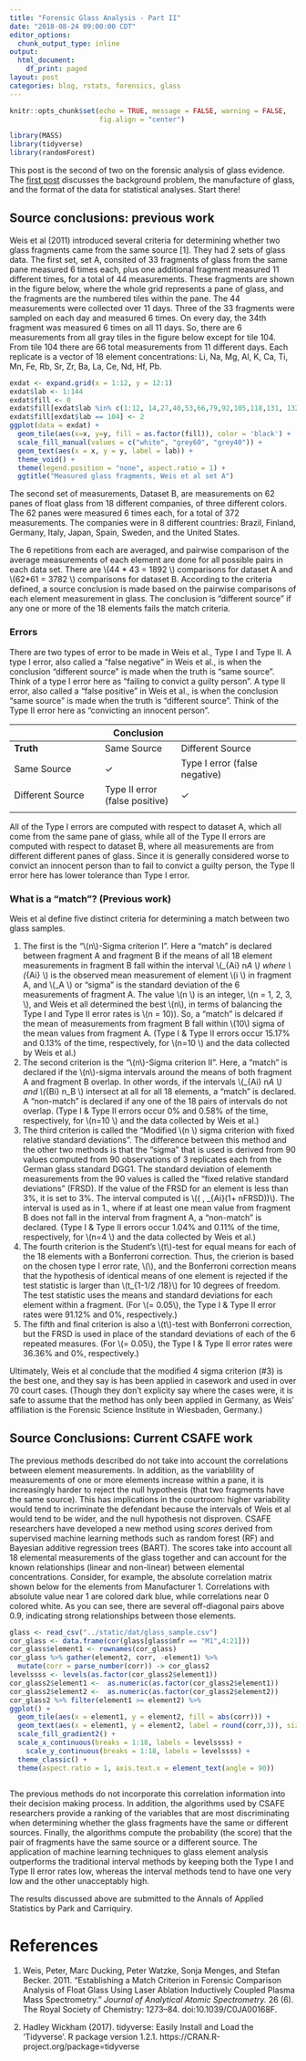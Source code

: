 ```yaml
---
title: "Forensic Glass Analysis - Part II"
date: "2018-08-24 09:00:00 CDT"
editor_options:
  chunk_output_type: inline
output:
  html_document:
    df_print: paged
layout: post
categories: blog, rstats, forensics, glass
---
```


```r
knitr::opts_chunk$set(echo = TRUE, message = FALSE, warning = FALSE, 
                      fig.align = "center")
```

```r
library(MASS)
library(tidyverse)
library(randomForest)
```

This post is the second of two on the forensic analysis of glass evidence. The [first post](https://sctyner.github.io/forensic-glass-i.html) discusses the background problem, the manufacture of glass, and the format of the data for statistical analyses. Start there! 

## Source conclusions: previous work

Weis et al (2011) introduced several criteria for determining whether two glass fragments came from the same source [1]. They had 2 sets of glass data. The first set, set A, consited of 33 fragments of glass from the same pane measured 6 times each, plus one additional fragment measured 11 different times, for a total of 44 measurements. These fragments are shown in the figure below, where the whole grid represents a pane of glass, and the fragments are the numbered tiles within the pane. The 44 measurements were collected over 11 days. Three of the 33 fragments were sampled on each day and measured 6 times. On every day, the 34th fragment was measured 6 times on all 11 days. So, there are 6 measurements from all gray tiles in the figure below except for tile 104. From tile 104 there are 66 total measurements from 11 different days.  Each replicate is a vector of 18 element concentrations: Li, Na, Mg, Al, K, Ca, Ti, Mn, Fe, Rb, Sr, Zr, Ba, La, Ce, Nd, Hf, Pb. 

```r
exdat <- expand.grid(x = 1:12, y = 12:1)
exdat$lab <- 1:144
exdat$fill <- 0
exdat$fill[exdat$lab %in% c(1:12, 14,27,40,53,66,79,92,105,118,131, 132,144, 12*(2:10))] <- 1
exdat$fill[exdat$lab == 104] <- 2
ggplot(data = exdat) +
  geom_tile(aes(x=x, y=y, fill = as.factor(fill)), color = 'black') +
  scale_fill_manual(values = c("white", "grey60", "grey40")) + 
  geom_text(aes(x = x, y = y, label = lab)) + 
  theme_void() + 
  theme(legend.position = "none", aspect.ratio = 1) + 
  ggtitle("Measured glass fragments, Weis et al set A")
```

The second set of measurements, Dataset B, are measurements on 62 panes of float glass from 18 different companies, of three different colors. The 62 panes were measured 6 times each, for a total of 372 measurements. The companies were in 8 different countries: Brazil, Finland, Germany, Italy, Japan, Spain, Sweden, and the United States. 

The 6 repetitions from each are averaged, and pairwise comparison of the average measurements of each element are done for all possible pairs in each data set. There are \\(44 * 43 = 1892 \\) comparisons for dataset A and \\(62*61 = 3782 \\) comparisons for dataset B. According to the criteria defined, a source conclusion is made based on the pairwise comparisons of each element measurement in glass. The conclusion is "different source" if any one or more of the 18 elements fails the match criteria. 

### Errors

There are two types of error to be made in Weis et al., Type I and Type II. A type I error, also called a "false negative" in Weis et al., is when the conclusion "different source" is made when the truth is "same source". Think of a type I error here as "failing to convict a guilty person". A type II error, also called a "false positive" in Weis et al., is when the conclusion "same source" is made when the truth is "different source". Think of the Type II error here as "convicting an innocent person". 

|                  | Conclusion                       |   |   |
|------------------|---------------|------------------|---|---|
| **Truth**        | Same Source   | Different Source |   |   |
| Same Source      | ✓             | Type I error  (false negative)  |   |   |
| Different Source | Type II error (false positive) | ✓                |   |   |
|                  |               |                  |   |   |

All of the Type I errors are computed with respect to dataset A, which all come from the same pane of glass, while all of the Type II errors are computed with respect to dataset B, where all measurements are from different different panes of glass.  Since it is generally considered worse to convict an innocent person than to fail to convict a guilty person, the Type II error here has lower tolerance than Type I error.

### What is a "match"? (Previous work)

Weis et al define five distinct criteria for determining a match between two glass samples.

1. The first is the "\\(n\\)-Sigma criterion I". Here a "match" is declared between fragment A and fragment B if the means of all 18 element measurements in fragment B fall within the interval  \\(\mu_{Ai} \pm n\times \sigma_A \\) where \\(\mu_{Ai} \\) is the observed mean measurement of element \\(i \\) in fragment A, and \\(\sigma_A \\) or "sigma" is the standard deviation of the 6 measurements of fragment A. The value \\(n \\) is an integer, \\(n = 1, 2, 3, \dots\\), and Weis et all determined the best \\(n\\), in terms of balancing the Type I and Type II error rates is \\(n = 10\)). So, a "match" is delcared if the mean of measurements from fragment B fall within \\(10\times \\) sigma of the mean values from fragment A. (Type I & Type II errors occur 15.17% and 0.13% of the time, respectively, for \\(n=10 \\) and the data collected by Weis et al.)
2. The second criterion is the "\\(n\\)-Sigma criterion II". Here, a "match" is declared if the \\(n\\)-sigma intervals around the means of both fragment A and fragment B overlap.  In other words, if the intervals  \\(\mu_{Ai} \pm n\times \sigma_A \\) and  \\(\mu_{Bi} \pm n\times \sigma_B \\) intersect at all for all 18 elements, a "match" is declared. A "non-match" is declared if any one of the 18 pairs of intervals do not overlap. (Type I & Type II errors occur 0% and 0.58% of the time, respectively, for \\(n=10 \\) and the data collected by Weis et al.)
3. The third criterion is called the "Modified \\(n \\) sigma criterion with fixed relative standard deviations". The difference between this method and the other two methods is that the "sigma" that is used is derived from 90 values computed from 90 observations of 3 replicates each from the German glass standard DGG1. The standard deviation of elementh measurements from the 90 values is called the "fixed relative standard deviations" (FRSD). If the value of the FRSD for an element is less than 3%, it is set to 3%.  The interval computed is \\((\frac{\mu_{Ai}}{1+ n \times FRSD} , \mu_{Ai}\times (1+ n\times FRSD))\\). The interval is used as in 1., where if at least one mean value from fragment B does not fall in the interval from fragment A, a "non-match" is declared. (Type I & Type II errors occur 1.04% and 0.11% of the time, respectively, for \\(n=4 \\) and the data collected by Weis et al.)
4. The fourth criterion is the Student's \\(t\\)-test for equal means for each of the 18 elements with a Bonferroni correction. Thus, the crierion is based on the chosen type I error rate, \\(\alpha\\), and the Bonferroni correction means that the hypothesis of identical means of one element is rejected if the test statistic is larger than \\(t_{1-1/2 \cdot \alpha/18}\\) for 10 degrees of freedom. The test statistic uses the means and standard deviations for each element within a fragment. (For \\(\alpha = 0.05\\), the Type I & Type II error rates were 91.12% and 0%, respectively.)
5. The fifth and final criterion is also a \\(t\\)-test with Bonferroni correction, but the FRSD is used in place of the standard deviations of each of the 6 repeated measures. (For \\(\alpha = 0.05\\), the Type I & Type II error rates were 36.36% and 0%, respectively.)

Ultimately, Weis et al conclude that the modified 4 sigma criterion (#3) is the best one, and they say is has been applied in casework and used in over 70 court cases. (Though they don't explicity say where the cases were, it is safe to assume that the method has only been applied in Germany, as Weis' affiliation is the Forensic Science Institute in Wiesbaden, Germany.) 


## Source Conclusions: Current CSAFE work

The previous methods described do not take into account the correlations between element measurements. In addition, as the variablility of measurements of one or more elements increase within a pane, it is increasingly harder to reject the null hypothesis (that two fragments have the same source). This has implications in the courtroom: higher variability would tend to incriminate the defendant because the intervals of Weis et al would tend to be wider, and the null hypothesis not disproven. CSAFE researchers have developed a new method using *scores* derived from supervised machine learning methods such as random forest (RF) and Bayesian additive regression trees (BART). The scores take into account all 18 elemental measurements of the glass together and can account for the known relationships (linear and non-linear) between elemental concentrations. Consider, for example, the absolute correlation matrix shown below for the elements from Manufacturer 1. Correlations with absolute value near 1 are colored dark blue, while correlations near 0 colored white. As you can see, there are several off-diagonal pairs above 0.9, indicating strong relationships between those elements. 

```r
glass <- read_csv("../static/dat/glass_sample.csv")
cor_glass <- data.frame(cor(glass[glass$mfr == "M1",4:21]))
cor_glass$element1 <- rownames(cor_glass)
cor_glass %>% gather(element2, corr, -element1) %>% 
  mutate(corr = parse_number(corr)) -> cor_glass2
levelssss <- levels(as.factor(cor_glass2$element1))
cor_glass2$element1 <-  as.numeric(as.factor(cor_glass2$element1)) 
cor_glass2$element2 <-  as.numeric(as.factor(cor_glass2$element2)) 
cor_glass2 %>% filter(element1 >= element2) %>% 
ggplot() + 
  geom_tile(aes(x = element1, y = element2, fill = abs(corr))) +
  geom_text(aes(x = element1, y = element2, label = round(corr,3)), size = 2) + 
  scale_fill_gradient2() + 
  scale_x_continuous(breaks = 1:18, labels = levelssss) +
    scale_y_continuous(breaks = 1:18, labels = levelssss) + 
  theme_classic() + 
  theme(aspect.ratio = 1, axis.text.x = element_text(angle = 90))
  

```

The previous methods do not incorporate this correlation information into their decision making process. In addition, the algorithms used by CSAFE researchers provide a ranking of the variables that are most discriminating when determining whether the glass fragments have the same or different sources. Finally, the algorithms compute the probability (the score) that the pair of fragments have the same source or a different source. The application of machine learning techniques to glass element analysis outperforms the traditional interval methods by keeping both the Type I and Type II error rates low, whereas the interval methods tend to have one very low and the other unacceptably high. 

The results discussed above are submitted to the Annals of Applied Statistics by Park and Carriquiry. 

# References 

1. Weis, Peter, Marc Ducking, Peter Watzke, Sonja Menges, and Stefan Becker. 2011. "Establishing a Match Criterion in Forensic Comparison Analysis of Float Glass Using Laser Ablation Inductively Coupled Plasma Mass Spectrometry." *Journal of Analytical Atomic Spectrometry.* 26 (6). The Royal Society of Chemistry: 1273–84. doi:10.1039/C0JA00168F.

2. Hadley Wickham (2017). tidyverse: Easily Install and Load the 'Tidyverse'. R package version 1.2.1. https://CRAN.R-project.org/package=tidyverse


